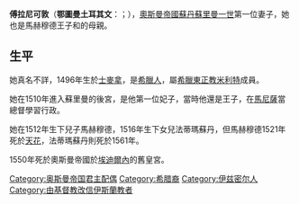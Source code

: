 {{unreferenced|time=2015-01-02T01:32:57+00:00}}
'''傅拉尼可敦'''（'''鄂圖曼土耳其文'''：{{rtl-lang|ota|فولاني خاتون}}；{{bd|1496年||1550年}}），[[奧斯曼帝國|奧斯曼帝國]][[苏丹_(称谓)|蘇丹]][[苏莱曼一世_(奥斯曼帝国)|蘇里曼一世]]第一位妻子，她也是馬赫穆德王子和{{link-en|法蒂瑪蘇丹 (蘇里曼一世女)|Fatma Sultan (daughter of Suleiman I)|法蒂瑪蘇丹}}的母親。

==生平==
她真名不詳，1496年生於[[士麥拿|士麥拿]]，是[[希臘人|希臘人]]，屬[[希臘東正教|希臘東正教]][[米利特|米利特]]成員。

她在1510年進入蘇里曼的後宮，是他第一位妃子，當時他還是王子，在[[馬尼薩|馬尼薩]]當總督學習行政。

她在1512年生下兒子馬赫穆德，1516年生下女兒法蒂瑪蘇丹，但馬赫穆德1521年死於[[天花|天花]]，法蒂瑪蘇丹則死於1561年。

1550年死於奧斯曼帝國於[[埃迪爾內|埃迪爾內]]的舊皇宮。

{{DEFAULTSORT: Fulane Hatun}}
[[Category:奥斯曼帝国君主配偶|Category:奥斯曼帝国君主配偶]]
[[Category:希腊裔|Category:希腊裔]]
[[Category:伊兹密尔人|Category:伊兹密尔人]]
[[Category:由基督教改信伊斯蘭教者|Category:由基督教改信伊斯蘭教者]]